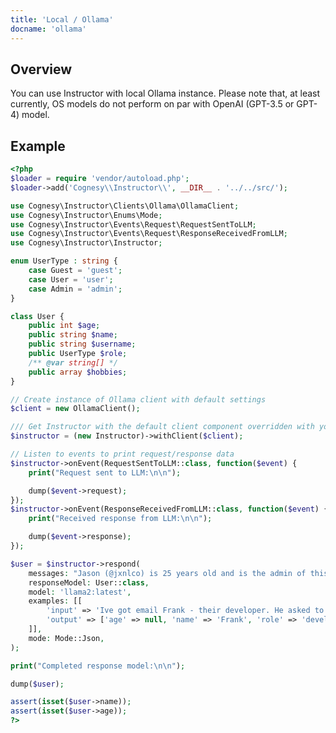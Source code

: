 ---
title: 'Local / Ollama'
docname: 'ollama'
---

## Overview

You can use Instructor with local Ollama instance. Please note that, at least currently,
OS models do not perform on par with OpenAI (GPT-3.5 or GPT-4) model.


## Example

```php
<?php
$loader = require 'vendor/autoload.php';
$loader->add('Cognesy\\Instructor\\', __DIR__ . '../../src/');

use Cognesy\Instructor\Clients\Ollama\OllamaClient;
use Cognesy\Instructor\Enums\Mode;
use Cognesy\Instructor\Events\Request\RequestSentToLLM;
use Cognesy\Instructor\Events\Request\ResponseReceivedFromLLM;
use Cognesy\Instructor\Instructor;

enum UserType : string {
    case Guest = 'guest';
    case User = 'user';
    case Admin = 'admin';
}

class User {
    public int $age;
    public string $name;
    public string $username;
    public UserType $role;
    /** @var string[] */
    public array $hobbies;
}

// Create instance of Ollama client with default settings
$client = new OllamaClient();

/// Get Instructor with the default client component overridden with your own
$instructor = (new Instructor)->withClient($client);

// Listen to events to print request/response data
$instructor->onEvent(RequestSentToLLM::class, function($event) {
    print("Request sent to LLM:\n\n");

    dump($event->request);
});
$instructor->onEvent(ResponseReceivedFromLLM::class, function($event) {
    print("Received response from LLM:\n\n");

    dump($event->response);
});

$user = $instructor->respond(
    messages: "Jason (@jxnlco) is 25 years old and is the admin of this project. He likes playing football and reading books.",
    responseModel: User::class,
    model: 'llama2:latest',
    examples: [[
        'input' => 'Ive got email Frank - their developer. He asked to come back to him frank@hk.ch. Btw, he plays on drums!',
        'output' => ['age' => null, 'name' => 'Frank', 'role' => 'developer', 'hobbies' => ['playing drums'],],
    ]],
    mode: Mode::Json,
);

print("Completed response model:\n\n");

dump($user);

assert(isset($user->name));
assert(isset($user->age));
?>
```
